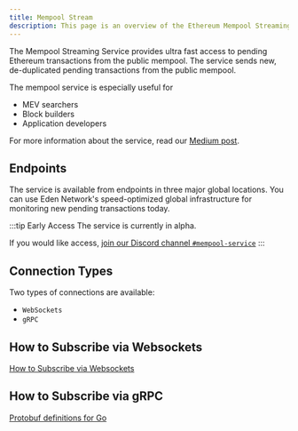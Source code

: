 ```yaml
---
title: Mempool Stream
description: This page is an overview of the Ethereum Mempool Streaming Service.
---
```


The Mempool Streaming Service provides ultra fast access to pending Ethereum transactions from the public mempool. The service sends new, de-duplicated pending transactions from the public mempool.

The mempool service is especially useful for

* MEV searchers
* Block builders
* Application developers

For more information about the service, read our [Medium post](https://medium.com/edennetwork/ultra-fast-access-to-ethereums-global-mempool-bc596a432b3b).

## Endpoints

The service is available from endpoints in three major global locations. You can use Eden Network's speed-optimized global infrastructure for monitoring new pending transactions today. 

:::tip Early Access
The service is currently in alpha.

If you would like access, [join our Discord channel `#mempool-service`](https://discord.gg/ZhB9mpWWG3)
:::

## Connection Types

Two types of connections are available:

* `WebSockets`
* `gRPC`

## How to Subscribe via Websockets

[How to Subscribe via Websockets](/eden-mempool-streaming-service/websockets)

## How to Subscribe via gRPC

[Protobuf definitions for Go](https://github.com/eden-network/mempool-service)